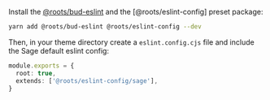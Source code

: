 Install the [@roots/bud-eslint](https://bud.js.org/extensions/bud-eslint) and the [@roots/eslint-config] preset package:

```sh npm2yarn
yarn add @roots/bud-eslint @roots/eslint-config --dev
```

Then, in your theme directory create a `eslint.config.cjs` file and include the Sage default eslint config:

```ts title="eslint.config.cjs"
module.exports = {
  root: true,
  extends: ['@roots/eslint-config/sage'],
}
```
